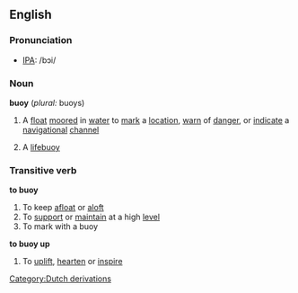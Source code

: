 ==English==
===Pronunciation===
*[[IPA]]: /bɔi/
===Noun===
{{wikipedia}}
'''buoy''' (''plural:'' buoys)
# {{cattag|nautical}} A [[float]] [[moored]] in [[water]] to [[mark]] a [[location]], [[warn]] of [[danger]], or [[indicate]] a [[navigational]] [[channel]]
#A [[lifebuoy]]
===Transitive verb===
'''to buoy'''
#To keep [[afloat]] or [[aloft]]
#To [[support]] or [[maintain]] at a high [[level]]
#To mark with a buoy
'''to buoy up'''
#To [[uplift]], [[hearten]] or [[inspire]]
[[Category:Dutch derivations]]